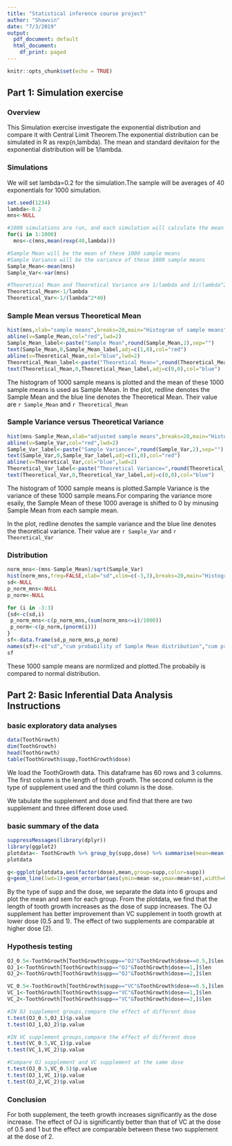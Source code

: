 ```yaml
---
title: "Statistical inference course project"
author: "Shawvin"
date: "7/3/2019"
output:
  pdf_document: default
  html_document:
    df_print: paged
---
```


```r
knitr::opts_chunk$set(echo = TRUE)
```

## Part 1: Simulation exercise

### Overview
This Simulation exercise investigate the exponential distribution and compare it with Central Limit Theorem.The exponential distribution can be simulated in R as rexp(n,lambda). The mean and standard devitaion for the exponential distribution will be 1/lambda.

### Simulations
We will set lambda=0.2 for the simulation.The sample will be averages of 40 exponentials for 1000 simulation.

```r
set.seed(1234)
lambda<-0.2
mns<-NULL

#1000 simulations are run, and each simulation will calculate the mean of 40 random exponential and generate 1 sample mean, so 1000 sample means will be collected.
for(i in 1:1000)
  mns<-c(mns,mean(rexp(40,lambda)))

#Sample Mean will be the mean of these 1000 sample means 
#Sample Variance will be the variance of these 1000 sample means
Sample_Mean<-mean(mns)
Sample_Var<-var(mns)

#Theoretical Mean and Theoretical Variance are 1/lambda and 1/(lambda^2*n) respectivly
Theoretical_Mean<-1/lambda
Theoretical_Var<-1/(lambda^2*40)

```

### Sample Mean versus Theoretical Mean
```r
hist(mns,xlab="sample means",breaks=20,main="Histogram of sample means")
abline(v=Sample_Mean,col="red",lwd=2)
Sample_Mean_label<-paste("Sample Mean",round(Sample_Mean,2),sep="")
text(Sample_Mean,0,Sample_Mean_label,adj=c(1,0),col="red")
abline(v=Theoretical_Mean,col="blue",lwd=2)
Theoretical_Mean_label<-paste("Theoretical Mean=",round(Theoretical_Mean,2),sep="")
text(Theoretical_Mean,0,Theoretical_Mean_label,adj=c(0,0),col="blue")
```
The histogram of 1000 sample means is plotted and the mean of these 1000 sample means is used as Sample Mean. In the plot, redline denotes the Sample Mean and the blue line denotes the Theoretical Mean. Their value are `r Sample_Mean` and `r Theoretical_Mean`

### Sample Variance versus Theoretical Variance
```r
hist(mns-Sample_Mean,xlab="adjusted sample means",breaks=20,main="Histogram of sample means")
abline(v=Sample_Var,col="red",lwd=2)
Sample_Var_label<-paste("Sample Variance=",round(Sample_Var,2),sep="")
text(Sample_Var,0,Sample_Var_label,adj=c(1,0),col="red")
abline(v=Theoretical_Var,col="blue",lwd=2)
Theoretical_Var_label<-paste("Theoretical Variance=",round(Theoretical_Var,2),sep="")
text(Theoretical_Var,0,Theoretical_Var_label,adj=c(0,0),col="blue")
```
The histogram of 1000 sample means is plotted.Sample Variance is the variance of these 1000 sample means.For comparing the variance more esaily, the Sample Mean of these 1000 average is shifted to 0 by minusing Sample Mean from each sample mean. 

In the plot, redline denotes the sample variance and the blue line denotes the theoretical variance. Their value are `r Sample_Var` and `r Theoretical_Var`

### Distribution

```r
norm_mns<-(mns-Sample_Mean)/sqrt(Sample_Var)
hist(norm_mns,freq=FALSE,xlab="sd",xlim=c(-3,3),breaks=20,main="Histogram of normalized sample means")
sd<-NULL
p_norm_mns<-NULL
p_norm<-NULL

for (i in -3:3)
{sd<-c(sd,i)
 p_norm_mns<-c(p_norm_mns,(sum(norm_mns<=i)/1000))
 p_norm<-c(p_norm,(pnorm(i)))
}
sf<-data.frame(sd,p_norm_mns,p_norm)
names(sf)<-c("sd","cum probability of Sample Mean distribution","cum probability of normal distribution")
sf

```

These 1000 sample means are normlized and plotted.The probabily is compared to normal distribution.


## Part 2: Basic Inferential Data Analysis Instructions

### basic exploratory data analyses
```r
data(ToothGrowth)
dim(ToothGrowth)
head(ToothGrowth)
table(ToothGrowth$supp,ToothGrowth$dose)
```

We load the ToothGrowth data. This dataframe has 60 rows and 3 columns. The first column is the length of tooth growth. The second column is the type of supplement used and the third column is the dose.

We tabulate the supplement and dose and find that there are two supplement and three different dose used. 

### basic summary of the data
```r
suppressMessages(library(dplyr))
library(ggplot2)
plotdata<- ToothGrowth %>% group_by(supp,dose) %>% summarise(mean=mean(len),se=sd(len)/sqrt(length(len)))
plotdata

g<-ggplot(plotdata,aes(factor(dose),mean,group=supp,color=supp))
g+geom_line(lwd=1)+geom_errorbar(aes(ymin=mean-se,ymax=mean+se),width=0.1)+labs(x="Dose",y="Length")+ggtitle("Tooth Growth")
```
By the type of supp and the dose, we separate the data into 6 groups and plot the mean and sem for each group. From the plotdata, we find that the length of tooth growth increases as the dose of supp increases. The OJ supplement has better improvement than VC supplement in tooth growth at lower dose (0.5 and 1). The effect of two supplements are comparable at higher dose (2).

### Hypothesis testing
```r
OJ_0.5<-ToothGrowth[ToothGrowth$supp=="OJ"&ToothGrowth$dose==0.5,]$len
OJ_1<-ToothGrowth[ToothGrowth$supp=="OJ"&ToothGrowth$dose==1,]$len
OJ_2<-ToothGrowth[ToothGrowth$supp=="OJ"&ToothGrowth$dose==2,]$len

VC_0.5<-ToothGrowth[ToothGrowth$supp=="VC"&ToothGrowth$dose==0.5,]$len
VC_1<-ToothGrowth[ToothGrowth$supp=="VC"&ToothGrowth$dose==1,]$len
VC_2<-ToothGrowth[ToothGrowth$supp=="VC"&ToothGrowth$dose==2,]$len

#IN OJ supplement groups,compare the effect of different dose
t.test(OJ_0.5,OJ_1)$p.value
t.test(OJ_1,OJ_2)$p.value

#IN VC supplement groups,compare the effect of different dose
t.test(VC_0.5,VC_1)$p.value
t.test(VC_1,VC_2)$p.value

#Compare OJ supplement and VC supplement at the same dose
t.test(OJ_0.5,VC_0.5)$p.value
t.test(OJ_1,VC_1)$p.value
t.test(OJ_2,VC_2)$p.value
```

### Conclusion
For both supplement, the teeth growth increases significantly as the dose increase. The effect of OJ is significantly better than that of VC at the dose of 0.5 and 1 but the effect are comparable between these two supplement at the dose of 2.

